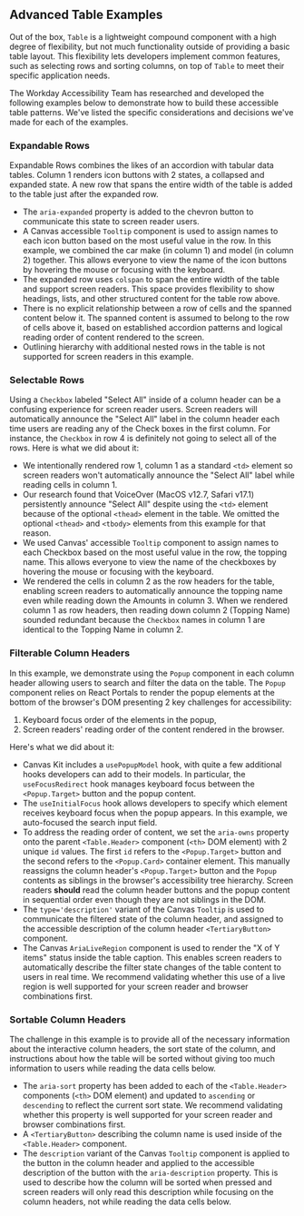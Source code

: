 

<Meta title="Examples/Advanced Tables" />

## Advanced Table Examples

Out of the box, `Table` is a lightweight compound component with a high degree of flexibility, but
not much functionality outside of providing a basic table layout. This flexibility lets developers
implement common features, such as selecting rows and sorting columns, on top of `Table` to meet
their specific application needs.

The Workday Accessibility Team has researched and developed the following examples below to
demonstrate how to build these accessible table patterns. We've listed the specific considerations
and decisions we've made for each of the examples.

### Expandable Rows

Expandable Rows combines the likes of an accordion with tabular data tables. Column 1 renders icon
buttons with 2 states, a collapsed and expanded state. A new row that spans the entire width of the
table is added to the table just after the expanded row.

- The `aria-expanded` property is added to the chevron button to communicate this state to screen
  reader users.
- A Canvas accessible `Tooltip` component is used to assign names to each icon button based on the
  most useful value in the row. In this example, we combined the car make (in column 1) and model
  (in column 2) together. This allows everyone to view the name of the icon buttons by hovering the
  mouse or focusing with the keyboard.
- The expanded row uses `colspan` to span the entire width of the table and support screen readers.
  This space provides flexibility to show headings, lists, and other structured content for the
  table row above.
- There is no explicit relationship between a row of cells and the spanned content below it. The
  spanned content is assumed to belong to the row of cells above it, based on established accordion
  patterns and logical reading order of content rendered to the screen.
- Outlining hierarchy with additional nested rows in the table is not supported for screen readers
  in this example.

<ExampleCodeBlock code={ExpandableRows} />

### Selectable Rows

Using a `Checkbox` labeled "Select All" inside of a column header can be a confusing experience for
screen reader users. Screen readers will automatically announce the "Select All" label in the column
header each time users are reading any of the Check boxes in the first column. For instance, the
`Checkbox` in row 4 is definitely not going to select all of the rows. Here is what we did about it:

- We intentionally rendered row 1, column 1 as a standard `<td>` element so screen readers won't
  automatically announce the "Select All" label while reading cells in column 1.
- Our research found that VoiceOver (MacOS v12.7, Safari v17.1) persistently announce "Select All"
  despite using the `<td>` element because of the optional `<thead>` element in the table. We
  omitted the optional `<thead>` and `<tbody>` elements from this example for that reason.
- We used Canvas' accessible `Tooltip` component to assign names to each Checkbox based on the most
  useful value in the row, the topping name. This allows everyone to view the name of the checkboxes
  by hovering the mouse or focusing with the keyboard.
- We rendered the cells in column 2 as the row headers for the table, enabling screen readers to
  automatically announce the topping name even while reading down the Amounts in column 3. When we
  rendered column 1 as row headers, then reading down column 2 (Topping Name) sounded redundant
  because the `Checkbox` names in column 1 are identical to the Topping Name in column 2.

<ExampleCodeBlock code={SelectableRows} />

### Filterable Column Headers

In this example, we demonstrate using the `Popup` component in each column header allowing users to
search and filter the data on the table. The `Popup` component relies on React Portals to render the
popup elements at the bottom of the browser's DOM presenting 2 key challenges for accessibility:

1. Keyboard focus order of the elements in the popup,
2. Screen readers' reading order of the content rendered in the browser.

Here's what we did about it:

- Canvas Kit includes a `usePopupModel` hook, with quite a few additional hooks developers can add
  to their models. In particular, the `useFocusRedirect` hook manages keyboard focus between the
  `<Popup.Target>` button and the popup content.
- The `useInitialFocus` hook allows developers to specify which element receives keyboard focus when
  the popup appears. In this example, we auto-focused the search input field.
- To address the reading order of content, we set the `aria-owns` property onto the parent
  `<Table.Header>` component (`<th>` DOM element) with 2 unique `id` values. The first `id` refers
  to the `<Popup.Target>` button and the second refers to the `<Popup.Card>` container element. This
  manually reassigns the column header's `<Popup.Target>` button and the `Popup` contents as
  siblings in the browser's accessibility tree hierarchy. Screen readers **should** read the column
  header buttons and the popup content in sequential order even though they are not siblings in the
  DOM.
- The `type='description'` variant of the Canvas `Tooltip` is used to communicate the filtered state
  of the column header, and assigned to the accessible description of the column header
  `<TertiaryButton>` component.
- The Canvas `AriaLiveRegion` component is used to render the "X of Y items" status inside the table
  caption. This enables screen readers to automatically describe the filter state changes of the
  table content to users in real time. We recommend validating whether this use of a live region is
  well supported for your screen reader and browser combinations first.

<ExampleCodeBlock code={FilterableColumnHeaders} />

### Sortable Column Headers

The challenge in this example is to provide all of the necessary information about the interactive
column headers, the sort state of the column, and instructions about how the table will be sorted
without giving too much information to users while reading the data cells below.

- The `aria-sort` property has been added to each of the `<Table.Header>` components (`<th>` DOM
  element) and updated to `ascending` or `descending` to reflect the current sort state. We
  recommend validating whether this property is well supported for your screen reader and browser
  combinations first.
- A `<TertiaryButton>` describing the column name is used inside of the `<Table.Header>` component.
- The `description` variant of the Canvas `Tooltip` component is applied to the button in the column
  header and applied to the accessible description of the button with the `aria-description`
  property. This is used to describe how the column will be sorted when pressed and screen readers
  will only read this description while focusing on the column headers, not while reading the data
  cells below.

<ExampleCodeBlock code={SortableColumnHeaders} />
